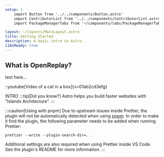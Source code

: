 ```yaml
---
setup: |
    import Button from '../../components/Button.astro'
    import ContributorList from '../../components/ContributorList.astro'
    import PackageManagerTabs from '~/components/tabs/PackageManagerTabs.astro'

layout: ~/layouts/MainLayout.astro
title: Getting Started
description: A basic intro to Astro.
i18nReady: true
---
```


<h2>What is OpenReplay?</h2>

<Aside type="tip" title=" did you know?">
    text here...
    </Aside>

::youtube[Video of a cat in a box]{v=01ab2cd3efg}
   
INTRO
:::tip[Did you know?]
 Astro helps you build faster websites with “Islands Architecture”.
:::

:::caution[Using with pnpm]
Due to upstream issues inside Prettier, the plugin will not be automatically detected when using [pnpm](https://pnpm.io/). In order to make it find the plugin, the following parameter needs to be added when running Prettier:

```shell
prettier --write --plugin-search-dir=. .
```

Additional settings are also required when using Prettier inside VS Code. See the plugin's README for more information.
:::